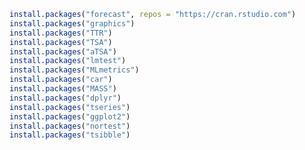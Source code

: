 ```r
install.packages("forecast", repos = "https://cran.rstudio.com")
install.packages("graphics")
install.packages("TTR")
install.packages("TSA")
install.packages("aTSA")
install.packages("lmtest")
install.packages("MLmetrics")
install.packages("car")
install.packages("MASS")
install.packages("dplyr")
install.packages("tseries")
install.packages("ggplot2")
install.packages("nortest")
install.packages("tsibble")
```


